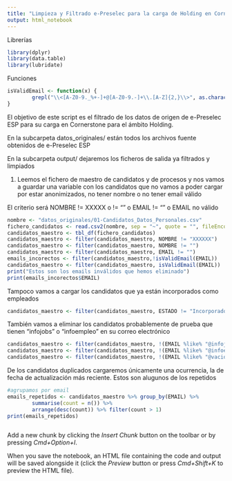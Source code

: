 ```yaml
---
title: "Limpieza y Filtrado e-Preselec para la carga de Holding en Cornerstone "
output: html_notebook
---
```


Librerías

```r
library(dplyr)
library(data.table)
library(lubridate)
```

Funciones

```r
isValidEmail <- function(x) {
        grepl("\\<[A-Z0-9._%+-]+@[A-Z0-9.-]+\\.[A-Z]{2,}\\>", as.character(x), ignore.case=TRUE)
}
```


El objetivo de este script es el filtrado de los datos de origen de e-Preselec ESP para su 
carga en Cornerstone para el ámbito Holding.

En la subcarpeta datos_originales/ están todos los archivos fuente obtenidos de e-Preselec ESP

En la subcarpeta output/ dejaremos los ficheros de salida ya filtrados y limpiados

1. Leemos el fichero de maestro de candidatos y de procesos y nos vamos a guardar una variable con los candidatos que no vamos a poder cargar por estar anonimizados, no tener nombre o no tener email válido

El criterio será NOMBRE != XXXXX o != "" o EMAIL != "" o EMAIL no válido


```r
nombre <- "datos_originales/01-Candidatos_Datos_Personales.csv"
fichero_candidatos <- read.csv2(nombre, sep = "~", quote = "", fileEncoding = "UTF-8", stringsAsFactors = TRUE)
candidatos_maestro <- tbl_df(fichero_candidatos)
candidatos_maestro <- filter(candidatos_maestro, NOMBRE != "XXXXXX")
candidatos_maestro <- filter(candidatos_maestro, NOMBRE != "")
candidatos_maestro <- filter(candidatos_maestro, EMAIL != "")
emails_incorectos <- filter(candidatos_maestro,!isValidEmail(EMAIL))
candidatos_maestro <- filter(candidatos_maestro, isValidEmail(EMAIL))
print("Estos son los emails inválidos que hemos eliminado")
print(emails_incorectos$EMAIL)
```

Tampoco vamos a cargar los candidatos que ya están incorporados como empleados

```r
candidatos_maestro <- filter(candidatos_maestro, ESTADO != "Incorporado")

```

También vamos a eliminar los candidatos probablemente de prueba que tienen "infojobs" o "infoempleo" en su correo electrónico

```r
candidatos_maestro <- filter(candidatos_maestro, !(EMAIL %like% "@infojobs"))
candidatos_maestro <- filter(candidatos_maestro, !(EMAIL %like% "@infoempleo"))
candidatos_maestro <- filter(candidatos_maestro, !(EMAIL %like% "@vacio.com"))
```



De los candidatos duplicados cargaremos únicamente una ocurrencia, la de fecha de actualización más reciente. Estos son alugunos de los repetidos

```r
#agrupamos por email
emails_repetidos <- candidatos_maestro %>% group_by(EMAIL) %>%
        summarise(count = n()) %>% 
        arrange(desc(count)) %>% filter(count > 1)
print(emails_repetidos)
```

```r

```




Add a new chunk by clicking the *Insert Chunk* button on the toolbar or by pressing *Cmd+Option+I*.

When you save the notebook, an HTML file containing the code and output will be saved alongside it (click the *Preview* button or press *Cmd+Shift+K* to preview the HTML file).
